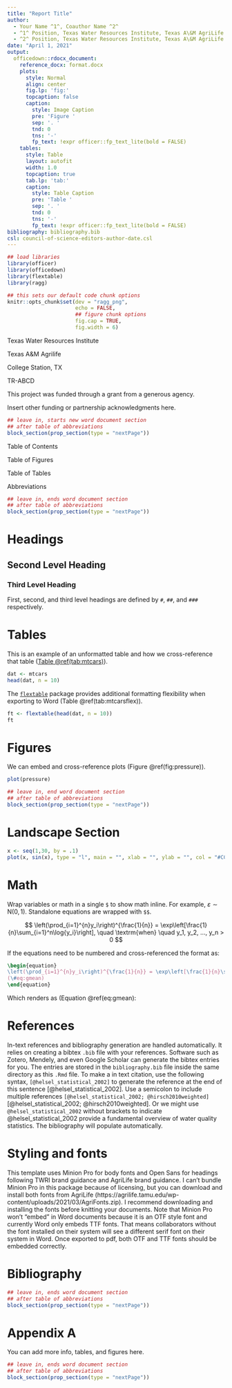 ```yaml
---
title: "Report Title"
author:
  - Your Name ^1^, Coauthor Name ^2^
  - ^1^ Position, Texas Water Resources Institute, Texas A\&M AgriLife Research
  - ^2^ Position, Texas Water Resources Institute, Texas A\&M AgriLife Extension Service
date: "April 1, 2021"
output: 
  officedown::rdocx_document:
    reference_docx: format.docx
    plots:
      style: Normal
      align: center
      fig.lp: 'fig:'
      topcaption: false
      caption:
        style: Image Caption
        pre: 'Figure '
        sep: '. '
        tnd: 0
        tns: '-'
        fp_text: !expr officer::fp_text_lite(bold = FALSE)
    tables:
      style: Table
      layout: autofit
      width: 1.0
      topcaption: true
      tab.lp: 'tab:'
      caption:
        style: Table Caption
        pre: 'Table '
        sep: '. '
        tnd: 0
        tns: '-'
        fp_text: !expr officer::fp_text_lite(bold = FALSE)
bibliography: bibliography.bib
csl: council-of-science-editors-author-date.csl
---
```


```r
## load libraries
library(officer)
library(officedown)
library(flextable)
library(ragg)

## this sets our default code chunk options
knitr::opts_chunk$set(dev = "ragg_png",
                      echo = FALSE,
                      ## figure chunk options
                      fig.cap = TRUE,
                      fig.width = 6)

```


Texas Water Resources Institute

Texas A&M Agrilife

College Station, TX

TR-ABCD



This project was funded through a grant from a generous agency.

Insert other funding or partnership acknowledgments here.

```r
## leave in, starts new word document section
## after table of abbreviations
block_section(prop_section(type = "nextPage"))
```

::: {custom-style="Unnumbered Heading 1"}

Table of Contents

:::

<!---BLOCK_TOC--->

::: {custom-style="Unnumbered Heading 1"}

Table of Figures

:::

<!---BLOCK_TOC{seq_id: 'fig'}--->

::: {custom-style="Unnumbered Heading 1"}

Table of Tables

:::

<!---BLOCK_TOC{seq_id: 'tab'}--->

::: {custom-style="Unnumbered Heading 1"}

Abbreviations

:::




```r
## leave in, ends word document section
## after table of abbreviations
block_section(prop_section(type = "nextPage"))
```

# Headings

## Second Level Heading

### Third Level Heading

First, second, and third level headings are defined by `#`, `##`, and `###` respectively.


# Tables

This is an example of an unformatted table and how we cross-reference that table ([Table \@ref(tab:mtcars)](#tab:mtcars)).

```r
dat <- mtcars
head(dat, n = 10)
```


The [`flextable`](https://davidgohel.github.io/flextable/) package provides additional formatting flexibility when exporting to Word (Table \@ref(tab:mtcarsflex)).

```r
ft <- flextable(head(dat, n = 10))
ft
```


# Figures

We can embed and cross-reference plots (Figure \@ref(fig:pressure)).

```r
plot(pressure)
```

```r
## leave in, end word document section
## after table of abbreviations
block_section(prop_section(type = "nextPage"))
```

<!---BLOCK_LANDSCAPE_START--->

# Landscape Section

```r
x <- seq(1,30, by = .1)
plot(x, sin(x), type = "l", main = "", xlab = "", ylab = "", col = "#CC4300")
```

<!---BLOCK_LANDSCAPE_STOP--->

# Math

Wrap variables or math in a single `$` to show math inline. For example, $\varepsilon \sim \mathrm{N}(0,1)$. Standalone equations are wrapped with `$$`.

$$
\left(\prod_{i=1}^{n}y_i\right)^{\frac{1}{n}} = \exp\left[\frac{1}{n}\sum_{i=1}^n\log{y_i}\right], \quad \textrm{when} \quad y_1, y_2, ..., y_n > 0
$$

If the equations need to be numbered and cross-referenced the format as:

```tex
\begin{equation}
\left(\prod_{i=1}^{n}y_i\right)^{\frac{1}{n}} = \exp\left[\frac{1}{n}\sum_{i=1}^n\log{y_i}\right], \quad \textrm{when} \quad y_1, y_2, ..., y_n > 0
(\#eq:gmean)
\end{equation}
```

Which renders as (Equation \@ref(eq:gmean):

\begin{equation}
\left(\prod_{i=1}^{n}y_i\right)^{\frac{1}{n}} = \exp\left[\frac{1}{n}\sum_{i=1}^n\log{y_i}\right], \quad \textrm{when} \quad y_1, y_2, ..., y_n > 0
(\#eq:gmean)
\end{equation}

# References

In-text references and bibliography generation are handled automatically. It relies on creating a bibtex `.bib` file with your references. Software such as Zotero, Mendely, and even Google Scholar can generate the bibtex entries for you. The entries are stored in the `bibliography.bib` file inside the same directory as this `.Rmd` file. To make a in text citation, use the following syntax, `[@helsel_statistical_2002]` to generate the reference at the end of this sentence [@helsel_statistical_2002]. Use a semicolon to include multiple references `[@helsel_statistical_2002; @hirsch2010weighted]` [@helsel_statistical_2002; @hirsch2010weighted]. Or we might use `@helsel_statistical_2002` without brackets to indicate @helsel_statistical_2002 provide a fundamental overview of water quality statistics. The bibliography will populate automatically.

# Styling and fonts

This template uses Minion Pro for body fonts and Open Sans for headings following TWRI brand guidance and AgriLife brand guidance. I can't bundle Minion Pro in this package because of licensing, but you can download and install both fonts from AgriLife (https://agrilife.tamu.edu/wp-content/uploads/2021/03/AgriFonts.zip). I recommend downloading and installing the fonts before knitting your documents. Note that Minion Pro won't "embed" in Word documents because it is an OTF style font and currently Word only embeds TTF fonts. That means collaborators without the font installed on their system will see a different serif font on their system in Word. Once exported to pdf, both OTF and TTF fonts should be embedded correctly.


# Bibliography {-}

<div id="refs"></div>

```r
## leave in, ends word document section
## after table of abbreviations
block_section(prop_section(type = "nextPage"))
```

# Appendix A {-}

You can add more info, tables, and figures here.

```r
## leave in, ends word document section
## after table of abbreviations
block_section(prop_section(type = "nextPage"))
```
